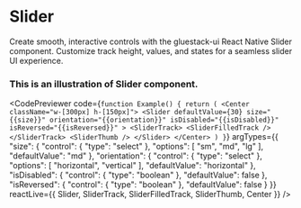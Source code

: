 
# Slider

Create smooth, interactive controls with the gluestack-ui React Native Slider component. Customize track height, values, and states for a seamless slider UI experience.


### This is an illustration of Slider component.
<CodePreviewer
  code={`function Example() {
  return (
    <Center className="w-[300px] h-[150px]">
      <Slider
        defaultValue={30}
        size="{{size}}"
        orientation="{{orientation}}"
        isDisabled="{{isDisabled}}"
        isReversed="{{isReversed}}"
      >
        <SliderTrack>
          <SliderFilledTrack />
        </SliderTrack>
        <SliderThumb />
      </Slider>
    </Center>
  )
}`}
  argTypes={{
  "size": {
    "control": {
      "type": "select"
    },
    "options": [
      "sm",
      "md",
      "lg"
    ],
    "defaultValue": "md"
  },
  "orientation": {
    "control": {
      "type": "select"
    },
    "options": [
      "horizontal",
      "vertical"
    ],
    "defaultValue": "horizontal"
  },
  "isDisabled": {
    "control": {
      "type": "boolean"
    },
    "defaultValue": false
  },
  "isReversed": {
    "control": {
      "type": "boolean"
    },
    "defaultValue": false
  }
}}
  reactLive={{ Slider, SliderTrack, SliderFilledTrack, SliderThumb, Center }}
/>